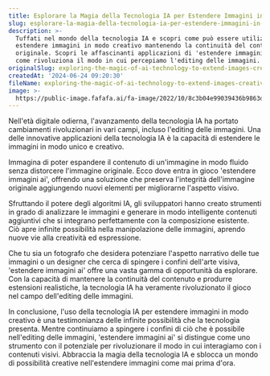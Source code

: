 ```yaml
---
title: Esplorare la Magia della Tecnologia IA per Estendere Immagini in Modo Creativo
slug: esplorare-la-magia-della-tecnologia-ia-per-estendere-immagini-in-modo-creativo
description: >-
  Tuffati nel mondo della tecnologia IA e scopri come può essere utilizzata per
  estendere immagini in modo creativo mantenendo la continuità del contenuto
  originale. Scopri le affascinanti applicazioni di 'estendere immagini ai' e
  come rivoluziona il modo in cui percepiamo l'editing delle immagini.
originalSlug: exploring-the-magic-of-ai-technology-to-extend-images-creatively
createdAt: '2024-06-24 09:20:30'
fileName: exploring-the-magic-of-ai-technology-to-extend-images-creatively.mdx
image: >-
  https://public-image.fafafa.ai/fa-image/2022/10/8c3b04e99039436b9863dcde7d4958b1.jpg
---
```





Nell'età digitale odierna, l'avanzamento della tecnologia IA ha portato cambiamenti rivoluzionari in vari campi, incluso l'editing delle immagini. Una delle innovative applicazioni della tecnologia IA è la capacità di estendere le immagini in modo unico e creativo.

Immagina di poter espandere il contenuto di un'immagine in modo fluido senza distorcere l'immagine originale. Ecco dove entra in gioco 'estendere immagini ai', offrendo una soluzione che preserva l'integrità dell'immagine originale aggiungendo nuovi elementi per migliorarne l'aspetto visivo.

Sfruttando il potere degli algoritmi IA, gli sviluppatori hanno creato strumenti in grado di analizzare le immagini e generare in modo intelligente contenuti aggiuntivi che si integrano perfettamente con la composizione esistente. Ciò apre infinite possibilità nella manipolazione delle immagini, aprendo nuove vie alla creatività ed espressione.

Che tu sia un fotografo che desidera potenziare l'aspetto narrativo delle tue immagini o un designer che cerca di spingere i confini dell'arte visiva, 'estendere immagini ai' offre una vasta gamma di opportunità da esplorare. Con la capacità di mantenere la continuità del contenuto e produrre estensioni realistiche, la tecnologia IA ha veramente rivoluzionato il gioco nel campo dell'editing delle immagini.

In conclusione, l'uso della tecnologia IA per estendere immagini in modo creativo è una testimonianza delle infinite possibilità che la tecnologia presenta. Mentre continuiamo a spingere i confini di ciò che è possibile nell'editing delle immagini, 'estendere immagini ai' si distingue come uno strumento con il potenziale per rivoluzionare il modo in cui interagiamo con i contenuti visivi. Abbraccia la magia della tecnologia IA e sblocca un mondo di possibilità creative nell'estendere immagini come mai prima d'ora.